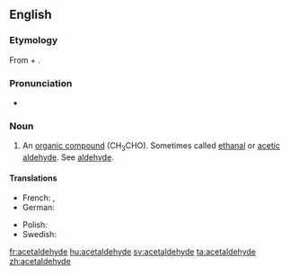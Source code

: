==English==
{{wikipedia}}

===Etymology===
From {{term|acetic}} + {{term|aldehyde}}.

===Pronunciation===
* {{a|US}} {{IPA|/ˌæs.ɪˈtæl.dəˌhaɪd/}}

===Noun===
{{en-noun|-}}

# {{organic compound}} An [[organic compound]] (CH<sub>3</sub>CHO). Sometimes called [[ethanal]] or [[acetic aldehyde]]. See [[aldehyde]].

====Translations====
{{trans-top|the organic compound CH<sub>3</sub>CHO}}
* French: {{t|fr|acétaldéhyde|m}}, {{t|fr|éthanal|m}}
* German: {{t+|de|Acetaldehyd|m}}
{{trans-mid}}
* Polish: {{t|pl|acetaldehyd|m}}
* Swedish: {{t|sv|etanal|c}}
{{trans-bottom}}

[[fr:acetaldehyde]]
[[hu:acetaldehyde]]
[[sv:acetaldehyde]]
[[ta:acetaldehyde]]
[[zh:acetaldehyde]]